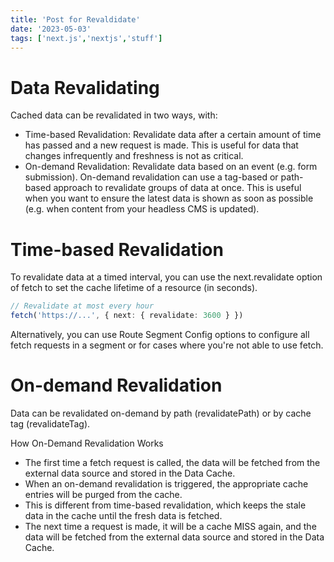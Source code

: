 ```yaml
---
title: 'Post for Revaldidate'
date: '2023-05-03'
tags: ['next.js','nextjs','stuff']
---
```



# Data Revalidating

Cached data can be revalidated in two ways, with:

- Time-based Revalidation: Revalidate data after a certain amount of time has passed and a new request is made. This is useful for data that changes infrequently and freshness is not as critical.
- On-demand Revalidation: Revalidate data based on an event (e.g. form submission). On-demand revalidation can use a tag-based or path-based approach to revalidate groups of data at once. This is useful when you want to ensure the latest data is shown as soon as possible (e.g. when content from your headless CMS is updated).


# Time-based Revalidation
To revalidate data at a timed interval, you can use the next.revalidate option of fetch to set the cache lifetime of a resource (in seconds).
```ts
// Revalidate at most every hour
fetch('https://...', { next: { revalidate: 3600 } })
```
Alternatively, you can use Route Segment Config options to configure all fetch requests in a segment or for cases where you're not able to use fetch.

# On-demand Revalidation
Data can be revalidated on-demand by path (revalidatePath) or by cache tag (revalidateTag).

How On-Demand Revalidation Works

<CustomImage src="https://raw.githubusercontent.com/fedega15/test-blogposts/main/images/on-demand-revalidation.avif" alt="ChatGPT provides the benefits of Static-Site Generation" />

- The first time a fetch request is called, the data will be fetched from the external data source and stored in the Data Cache.
- When an on-demand revalidation is triggered, the appropriate cache entries will be purged from the cache.
- This is different from time-based revalidation, which keeps the stale data in the cache until the fresh data is fetched.
- The next time a request is made, it will be a cache MISS again, and the data will be fetched from the external data source and stored in the Data Cache.